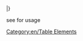 |}

<noinclude>
see {{en/S|en/Archive/Community/Lop}} for usage
[[Category:en/Table Elements]]
</noinclude>